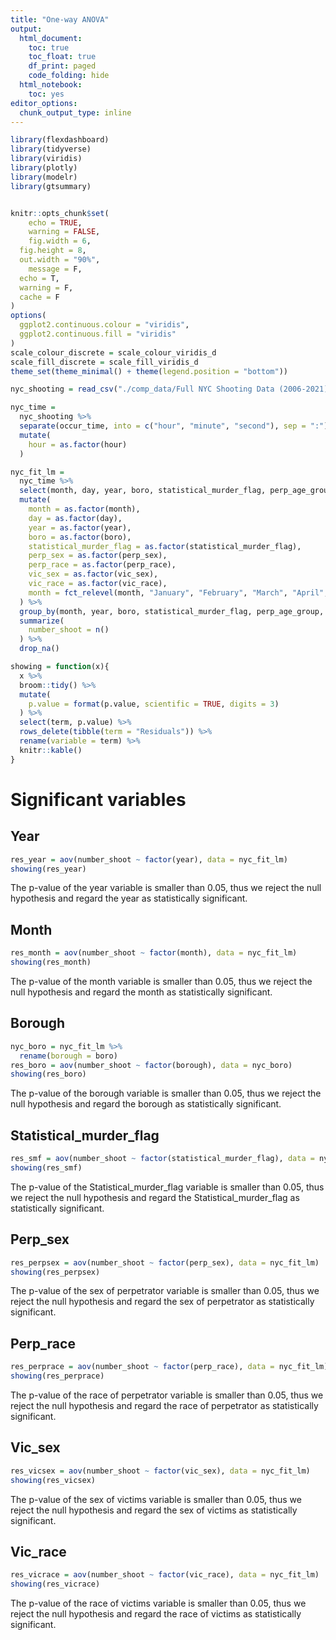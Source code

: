 ```yaml
---
title: "One-way ANOVA"
output:
  html_document:
    toc: true
    toc_float: true
    df_print: paged
    code_folding: hide
  html_notebook:
    toc: yes
editor_options:
  chunk_output_type: inline
---
```



```r
library(flexdashboard)
library(tidyverse)
library(viridis)
library(plotly)
library(modelr)
library(gtsummary)


knitr::opts_chunk$set(
	echo = TRUE,
	warning = FALSE,
	fig.width = 6, 
  fig.height = 8,
  out.width = "90%",
	message = F,
  echo = T,
  warning = F,
  cache = F
)
options(
  ggplot2.continuous.colour = "viridis",
  ggplot2.continuous.fill = "viridis"
)
scale_colour_discrete = scale_colour_viridis_d
scale_fill_discrete = scale_fill_viridis_d
theme_set(theme_minimal() + theme(legend.position = "bottom"))

```


```r
nyc_shooting = read_csv("./comp_data/Full NYC Shooting Data (2006-2021).csv")

nyc_time = 
  nyc_shooting %>% 
  separate(occur_time, into = c("hour", "minute", "second"), sep = ":") %>% 
  mutate(
    hour = as.factor(hour)
  )
```

```r
nyc_fit_lm =
  nyc_time %>% 
  select(month, day, year, boro, statistical_murder_flag, perp_age_group, vic_age_group, perp_sex, perp_race, vic_sex, vic_race) %>%
  mutate(
    month = as.factor(month), 
    day = as.factor(day), 
    year = as.factor(year),
    boro = as.factor(boro), 
    statistical_murder_flag = as.factor(statistical_murder_flag),
    perp_sex = as.factor(perp_sex),
    perp_race = as.factor(perp_race),
    vic_sex = as.factor(vic_sex),
    vic_race = as.factor(vic_race),
    month = fct_relevel(month, "January", "February", "March", "April", "May", "June", "July", "August", "September", "October", "November", "December")
  ) %>% 
  group_by(month, year, boro, statistical_murder_flag, perp_age_group, vic_age_group, perp_sex, perp_race, vic_sex, vic_race) %>% 
  summarize(
    number_shoot = n()
  ) %>% 
  drop_na()
```

```r
showing = function(x){
  x %>% 
  broom::tidy() %>%
  mutate(
    p.value = format(p.value, scientific = TRUE, digits = 3)
  ) %>% 
  select(term, p.value) %>% 
  rows_delete(tibble(term = "Residuals")) %>% 
  rename(variable = term) %>% 
  knitr::kable()
}
```

# Significant variables

## Year
```r
res_year = aov(number_shoot ~ factor(year), data = nyc_fit_lm)
showing(res_year)
```

The p-value of the year variable is smaller than 0.05, thus we reject the null hypothesis and regard the year as statistically significant.

## Month

```r
res_month = aov(number_shoot ~ factor(month), data = nyc_fit_lm)
showing(res_month)
```
The p-value of the month variable is smaller than 0.05, thus we reject the null hypothesis and regard the month as statistically significant.

## Borough

```r
nyc_boro = nyc_fit_lm %>% 
  rename(borough = boro)
res_boro = aov(number_shoot ~ factor(borough), data = nyc_boro)
showing(res_boro)
```

The p-value of the borough variable is smaller than 0.05, thus we reject the null hypothesis and regard the borough as statistically significant.

## Statistical_murder_flag

```r
res_smf = aov(number_shoot ~ factor(statistical_murder_flag), data = nyc_fit_lm)
showing(res_smf)
```

The p-value of the Statistical_murder_flag variable is smaller than 0.05, thus we reject the null hypothesis and regard the Statistical_murder_flag as statistically significant.

## Perp_sex

```r
res_perpsex = aov(number_shoot ~ factor(perp_sex), data = nyc_fit_lm)
showing(res_perpsex)
```

The p-value of the sex of perpetrator variable is smaller than 0.05, thus we reject the null hypothesis and regard the sex of perpetrator as statistically significant.

## Perp_race

```r
res_perprace = aov(number_shoot ~ factor(perp_race), data = nyc_fit_lm)
showing(res_perprace)
```

The p-value of the race of perpetrator variable is smaller than 0.05, thus we reject the null hypothesis and regard the race of perpetrator as statistically significant.

## Vic_sex

```r
res_vicsex = aov(number_shoot ~ factor(vic_sex), data = nyc_fit_lm)
showing(res_vicsex)
```

The p-value of the sex of victims variable is smaller than 0.05, thus we reject the null hypothesis and regard the sex of victims as statistically significant.

## Vic_race

```r
res_vicrace = aov(number_shoot ~ factor(vic_race), data = nyc_fit_lm)
showing(res_vicrace)
```

The p-value of the race of victims variable is smaller than 0.05, thus we reject the null hypothesis and regard the race of victims as statistically significant.

